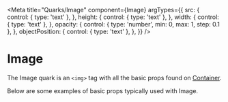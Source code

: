 

<Meta
  title="Quarks/Image"
  component={Image}
  argTypes={{
    src: {
      control: { type: 'text' },
    },
    height: {
      control: { type: 'text' },
    },
    width: {
      control: { type: 'text' },
    },
    opacity: {
      control: { type: 'number', min: 0, max: 1, step: 0.1 },
    },
    objectPosition: {
      control: { type: 'text' },
    },
  }}
/>

# Image

The Image quark is an `<img>` tag with all the basic props found on
[Container](?path=/docs/quarks-container--container).

Below are some examples of basic props typically used with Image.

<Canvas>
  <Story name="Image" story={image} />
</Canvas>

<ArgsTable story="Image" />
